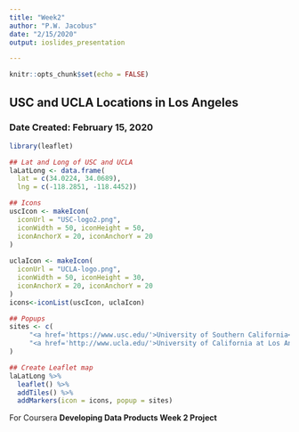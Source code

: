 ```yaml
---
title: "Week2"
author: "P.W. Jacobus"
date: "2/15/2020"
output: ioslides_presentation

---
```


```r
knitr::opts_chunk$set(echo = FALSE)
```
## USC and UCLA Locations in Los Angeles
### Date Created: February 15, 2020
```r
library(leaflet)

## Lat and Long of USC and UCLA
laLatLong <- data.frame(
  lat = c(34.0224, 34.0689),
  lng = c(-118.2851, -118.4452))

## Icons
uscIcon <- makeIcon(
  iconUrl = "USC-logo2.png",
  iconWidth = 50, iconHeight = 50,
  iconAnchorX = 20, iconAnchorY = 20
)  
  
uclaIcon <- makeIcon(
  iconUrl = "UCLA-logo.png",
  iconWidth = 50, iconHeight = 30,
  iconAnchorX = 20, iconAnchorY = 20
)  
icons<-iconList(uscIcon, uclaIcon)

## Popups
sites <- c(
     "<a href='https://www.usc.edu/'>University of Southern California</a>",
     "<a href='http://www.ucla.edu/'>University of California at Los Angeles</a>"
)

## Create Leaflet map
laLatLong %>% 
  leaflet() %>%
  addTiles() %>%
  addMarkers(icon = icons, popup = sites)
```
For Coursera **Developing Data Products Week 2 Project**
